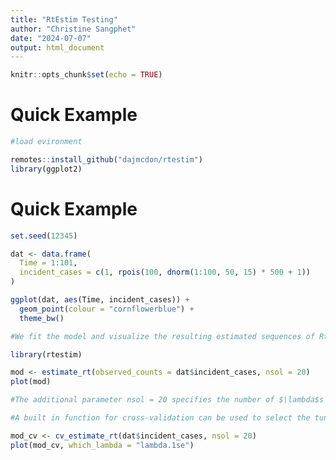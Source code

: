 ```yaml
---
title: "RtEstim Testing"
author: "Christine Sangphet"
date: "2024-07-07"
output: html_document
---
```


```r
knitr::opts_chunk$set(echo = TRUE)
```

# Quick Example

```r
#load evironment

remotes::install_github("dajmcdon/rtestim")
library(ggplot2)
```

# Quick Example

```r
set.seed(12345)

dat <- data.frame(
  Time = 1:101,
  incident_cases = c(1, rpois(100, dnorm(1:100, 50, 15) * 500 + 1))
)

ggplot(dat, aes(Time, incident_cases)) +
  geom_point(colour = "cornflowerblue") +
  theme_bw()
```

```r
#We fit the model and visualize the resulting estimated sequences of Rt

library(rtestim)

mod <- estimate_rt(observed_counts = dat$incident_cases, nsol = 20)
plot(mod)

#The additional parameter nsol = 20 specifies the number of $\lambda$s for which Rt is estimated
```

```r
#A built in function for cross-validation can be used to select the tuning parameter

mod_cv <- cv_estimate_rt(dat$incident_cases, nsol = 20)
plot(mod_cv, which_lambda = "lambda.1se")
```
